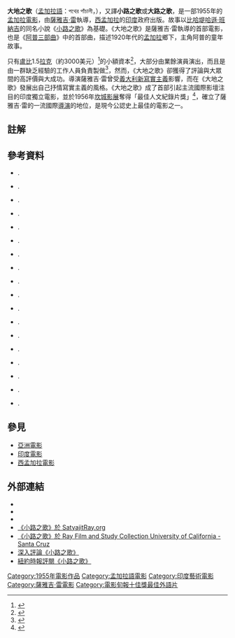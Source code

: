 {{noteTA
|1=zh-hans:萨蒂亚吉特;zh-hant:薩雅吉;
|2=zh-hans:雷伊;zh-hant:雷;
}}
{{about|1955年的孟加拉電影|本電影所改編自的同名小說|小路之歌 (小說)}}
{{Infobox Film
|name = 小路之歌
|image = 
|image_size =
|caption = 
|director = [[薩雅吉·雷|薩雅吉·雷]]
|producer = [[西孟加拉政府|西孟加拉政府]]
|writer = [[薩雅吉·雷|薩雅吉·雷]]<br />[[比哈堤哈遜·班納吉|比哈堤哈遜·班納吉]] (故事)
|narrator =
|starring = [[Subir_Banerjee|Subir Banerjee]]<br /> [[Kanu_Banerjee|Kanu Banerjee]]<br /> [[Karuna_Banerjee|Karuna Banerjee]]<br /> [[Uma_Dasgupta|Uma Dasgupta]]<br /> [[Chunibala_Devi|Chunibala Devi]]
|music = [[Ravi_Shankar|Ravi Shankar]]
|cinematography = [[蘇布拉塔·米特拉|蘇布拉塔·米特拉]]
|editing = [[Dulal_Dutta|Dulal Dutta]]
|distributor =
|released = 1955
|runtime = 115 分、 122 分 ([[西孟加拉|西孟加拉]])<ref name=unclib>{{cite web|url=http://www.lib.unc.edu/house/mrc/films/full.php?film_id=3768|title=Pather Panchali|accessdate=2008-06-19|work=Media Resource Center FilmFinder|publisher=University of North Carolina at Chapel Hill|archive-date=2009-03-22|archive-url=https://web.archive.org/web/20090322061352/http://www.lib.unc.edu/house/mrc/films/full.php?film_id=3768|dead-url=no}}</ref>
|country = 印度
|language = [[孟加拉語|孟加拉語]]
|budget = [[印度盧比|Rs.]] 1.5 [[拉克|lakh]] ($3000)
|gross =
|preceded_by =
|followed_by = 《[[大河之歌|大河之歌]]》
}}
'''大地之歌'''（[[孟加拉語|孟加拉語]]：পথের পাঁচালী，{{IPA2|pɔt̪ʰer pãtʃali}}），又譯'''小路之歌'''或'''大路之歌'''，是一部1955年的[[孟加拉電影|孟加拉電影]]，由[[薩雅吉·雷|薩雅吉·雷]]執導，[[西孟加拉|西孟加拉]]的[[印度|印度]]政府出版。故事以[[比哈堤哈遜·班納吉|比哈堤哈遜·班納吉]]的同名小說《[[小路之歌_(小說)|小路之歌]]》為基礎。《大地之歌》是薩雅吉·雷執導的首部電影，也是《[[阿普三部曲|阿普三部曲]]》中的首部曲，描述1920年代的[[孟加拉|孟加拉]]鄉下，主角阿普的童年故事。

只有[[印度盧比|盧比]]1.5[[拉克|拉克]]（約3000美元）<ref>{{cite web|title=50 years of Pather Panchali|author=Pradip Biswas|publisher=''[[Screen_(magazine)|Screen Weekly]]''|date=September 16, 2005|url=http://www.screenindia.com/old/archive/archive_fullstory.php?content_id=11150|accessdate=2009-04-23|deadurl=yes|archiveurl=https://web.archive.org/web/20090602000402/http://www.screenindia.com/old/archive/archive_fullstory.php?content_id=11150|archivedate=2009-06-02}}</ref>的小額資本<ref name=r77>{{Harvnb|Robinson|2003|p=77}}</ref>，大部分由業餘演員演出，而且是由一群缺乏經驗的工作人員負責製做<ref name=r78>{{Harvnb|Robinson|2003|p=78}}</ref>，然而，《大地之歌》卻獲得了評論與大眾間的高評價與大成功。導演薩雅吉·雷曾受[[義大利|義大利]][[新寫實主義|新寫實主義]]影響，而在《大地之歌》發展出自己抒情寫實主義的風格。《大地之歌》成了首部引起主流國際影壇注目的印度獨立電影，並於1956年[[坎城影展|坎城影展]]奪得「最佳人文紀錄片獎」<ref name="festival-cannes.com">{{cite web |url=http://www.festival-cannes.com/en/archives/ficheFilm/id/3659/year/1956.html |title=Festival de Cannes: Pather Panchali |accessdate=2009-02-05 |work=festival-cannes.com |archive-date=2014-10-16 |archive-url=https://web.archive.org/web/20141016235353/http://www.festival-cannes.com/en/archives/ficheFilm/id/3659/year/1956.html |dead-url=no }}</ref>，確立了薩雅吉·雷的一流國際[[導演|導演]]的地位，是現今公認史上最佳的電影之一。

== 註解 ==
{{reflist|2}}

== 參考資料 ==
* {{Harvard reference
|Surname1 = Chapman
|Given1 = James
|Year = 2003
|Title =Cinemas of the World: Film and Society from 1895 to the Present
|Publisher = Reaktion Books
|ISBN =1861891628
}}.
* {{Harvard reference
|Surname1 = Cousins
|Given1 = Mark
|Year = 2004
|Title =The Story of Film: A Worldwide History of Film from the Host of the BBC's Scene by Scene
|Publisher = Thunder's Mouth Press
|ISBN =1560256125
}}.
* {{Harvard reference
|Surname1 = Cooper
|Given1 = Darius
|Year = 2000
|Title = The Cinema of Satyajit Ray: Between Tradition and Modernity
|URL = http://assets.cambridge.org/052162/0260/sample/0521620260WSN01.pdf
|Publisher = Cambridge University Press
|ISBN = 0521629802
}} {{Wayback|url=http://assets.cambridge.org/052162/0260/sample/0521620260WSN01.pdf |date=20170816185154 }}.
* {{Harvard reference
|Surname1 = Ettedgui
|Given1 = Peter
|Year = 1999
|Title = Cinematography: Screencraft
|Publisher = Focal Press
|ISBN =0240803825
}}.
* {{Harvard reference
|Surname1 = Gokulsing
|Given1 = K. Moti
|Surname2=Dissanayake
|Given2=Wimal
|Year = 2004
|Title =Indian Popular Cinema: A Narrative of Cultural Change
|Publisher = Trentham Books
|ISBN = 1858563291
}}.
* {{Harvard reference
|Surname1 = Gulzar
|Given1 =
|Surname2=Nihalni
|Given2=Govind
|Surname3= Chatterjee
|Given3= Saibal
|Year = 2003
|Chapter=Biographies
|Title =Encyclopaedia of Hindi Cinema
|Publisher = Popular Prakashan
|ISBN = 8179910660
}}.
* {{Harvard reference
|Surname1 = Khair
|Given1 = Tabish
|Year = 2005
|Title =Amitav Ghosh : A Critical Companion
|Publisher = Orient Longman
|ISBN =8178241137
}}.
* {{Harvard reference
|Surname1 = Lavezzoli
|Given1 = Peter
|Year = 2006
|Title =The Dawn of Indian Music in the West
|Publisher = Continuum International Publishing Group
|ISBN =0826418155
}}.
* {{Harvard reference
|Surname1 = Mukherjee
|Given1 = Meenakshi
|Year =1985
|Title =Realism and reality : the novel and society in India
|Publisher = Oxford University Press
|ISBN =0195616480
}}.
* {{Harvard reference
|Surname1 = Nijenhuis
|Given1 = Emmie te
|Year = 1976
|Title =The Rāgas of Somanātha
|Publisher = Brill Archive
|ISBN =9004048731
}}.
* {{Harvard reference
|Surname1 = Ray
|Given1 = Satyajit
|Year = 2005
|Title = Our Films, Their Films
|Publisher = Orient Longman
|ISBN = 8125015655
}}.
* {{Harvard reference
|Surname1 = Robinson
|Given1 = A
|Year = 2005
|Title = Satyajit Ray: A Vision of Cinema
|Publisher = I. B. Tauris
|ISBN = 1845110749
}}.
* {{Harvard reference
|Surname1 = Robinson
|Given1 = A
|Year = 2003
|Title = Satyajit Ray: The Inner Eye: The Biography of a Master Film-Maker
|Publisher = I. B. Tauris
|ISBN = 1860649653
}}.
* {{Harvard reference
|Surname1 = Ruberto
|Given1 = Laura E.
|Surname2=Wilson
|Given2=Kristi M.
|Year = 2007
|Title = Italian Neorealism and Global Cinema
|Publisher = Wayne State University Press
|ISBN = 0814333249
}}.
* {{Harvard reference
|Surname1 = Santas
|Given1 = Constantine
|Year = 2002
|Title =Responding to film: A Text Guide for Students of Cinema Art
|Publisher = Rowman & Littlefield
|ISBN =0830415807
}}.
* {{Harvard reference
|Surname1 = Seton
|Given1 = M
|Year = 1971
|Title = Satyajit Ray: Portrait of a director
|Publisher = Indiana University Press
|ISBN =0234772344
}}.
* {{Harvard reference
|Surname1 = Mehta
|Given1 = Ved
|Year = 1998
|Title = A Ved Mehta Reader: The Craft of the Essay
| chapter=City of Dreadful Night
|Publisher = Yale University Press
|ISBN =0300075618
}}.
* {{Harvard reference
|Surname1 = Wood
|Given1 = R
|Year = 1972
|Title = The Apu trilogy
|Publisher = November Books Ltd
|ISBN = 0856310034
}}.

== 參見 ==
*[[亞洲電影|亞洲電影]]
*[[印度電影|印度電影]]
*[[西孟加拉電影|西孟加拉電影]]

== 外部連結 ==
* {{imdb title|id=0048473|title=小路之歌}}
* {{Amg movie|37409|Pather Panchali}}
* {{rotten-tomatoes|id=pather_panchali|title=小路之歌}}
* [https://web.archive.org/web/20070623012707/http://www.satyajitray.org/films/pather.htm 《小路之歌》於 SatyajitRay.org]
* [https://web.archive.org/web/20080619060805/http://satyajitray.ucsc.edu/films/pather.html 《小路之歌》於 Ray Film and Study Collection University of California - Santa Cruz]
*[https://web.archive.org/web/20081202184836/http://www.obsessedwithfilm.com/dvd-reviews/pather-panchali.php 深入評論《小路之歌》]
* [http://movies2.nytimes.com/gst/movies/movie.html?v_id=37409 紐約時報評閱《小路之歌》] {{Wayback|url=http://movies2.nytimes.com/gst/movies/movie.html?v_id=37409 |date=20030807082515 }}
{{電影旬報十佳獎最佳國外影片}}
{{國家評論協會獎最佳外語片}}
[[Category:1955年電影作品|Category:1955年電影作品]]
[[Category:孟加拉語電影|Category:孟加拉語電影]]
[[Category:印度藝術電影|Category:印度藝術電影]]
[[Category:薩雅吉·雷電影|Category:薩雅吉·雷電影]]
[[Category:電影旬報十佳獎最佳外語片|Category:電影旬報十佳獎最佳外語片]]